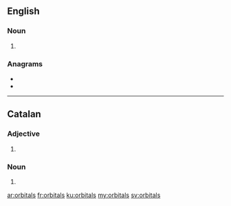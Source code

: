 {{also|Orbitals}}
==English==

===Noun===
{{head|en|noun plural form}}

# {{plural of|orbital|lang=en}}

===Anagrams===
* {{l|en|laborist}}
* {{l|en|strobila}}
----
==Catalan==

===Adjective===
{{ca-adj-form}}

# {{plural of|orbital|lang=ca}}

===Noun===
{{ca-noun-form}}

# {{plural of|orbital|lang=ca}}

[[ar:orbitals]]
[[fr:orbitals]]
[[ku:orbitals]]
[[my:orbitals]]
[[sv:orbitals]]